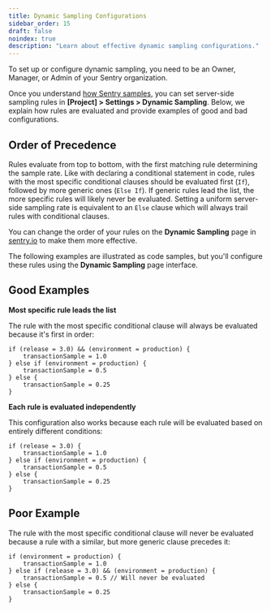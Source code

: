 ```yaml
---
title: Dynamic Sampling Configurations
sidebar_order: 15
draft: false
noindex: true
description: "Learn about effective dynamic sampling configurations."
---
```


<Include name="limited-avail-note.mdx" />

<Note>

To set up or configure dynamic sampling, you need to be an Owner, Manager, or Admin of your Sentry organization.

</Note>

Once you understand [how Sentry samples](/product/sentry-basics/sampling/), you can set server-side sampling rules in **[Project] > Settings > Dynamic Sampling**. Below, we explain how rules are evaluated and provide examples of good and bad configurations.

## Order of Precedence

Rules evaluate from top to bottom, with the first matching rule determining the sample rate. Like with declaring a conditional statement in code, rules with the most specific conditional clauses should be evaluated first (`If`), followed by more generic ones (`Else If`). If generic rules lead the list, the more specific rules will likely never be evaluated. Setting a uniform server-side sampling rate is equivalent to an `Else` clause which will always trail rules with conditional clauses.

You can change the order of your rules on the **Dynamic Sampling** page in [sentry.io](https://sentry.io) to make them more effective.

<Note>

The following examples are illustrated as code samples, but you'll configure these rules using the **Dynamic Sampling** page interface.

</Note>

## Good Examples

**Most specific rule leads the list**

The rule with the most specific conditional clause will always be evaluated because it's first in order:

```
if (release = 3.0) && (environment = production) {
    transactionSample = 1.0
} else if (environment = production) {
    transactionSample = 0.5
} else {
    transactionSample = 0.25
}
```

**Each rule is evaluated independently**

This configuration also works because each rule will be evaluated based on entirely different conditions:

```
if (release = 3.0) {
    transactionSample = 1.0
} else if (environment = production) {
    transactionSample = 0.5
} else {
    transactionSample = 0.25
}
```

## Poor Example

The rule with the most specific conditional clause will never be evaluated because a rule with a similar, but more generic clause precedes it:

```
if (environment = production) {
    transactionSample = 1.0
} else if (release = 3.0) && (environment = production) {
    transactionSample = 0.5 // Will never be evaluated
} else {
    transactionSample = 0.25
}
```
